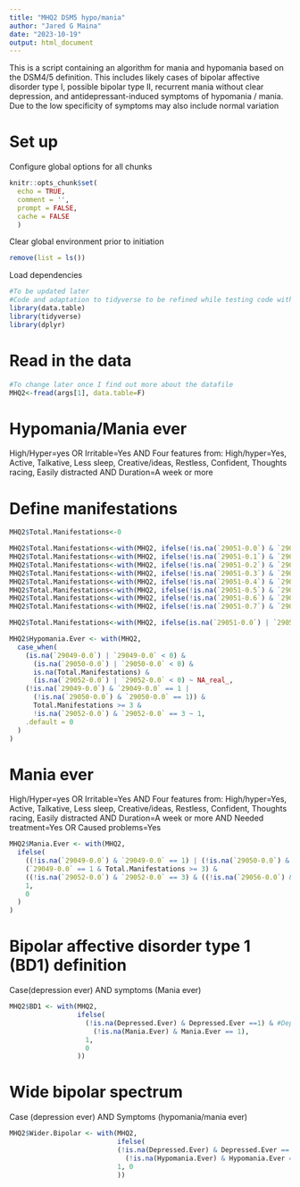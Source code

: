 ```yaml
---
title: "MHQ2 DSM5 hypo/mania"
author: "Jared G Maina"
date: "2023-10-19"
output: html_document
---
```


This is a script containing an algorithm for mania and hypomania based on the DSM4/5 definition. This includes likely cases of bipolar affective disorder type I, possible bipolar type II, recurrent mania without clear depression, and antidepressant-induced symptoms of hypomania / mania. Due to the low specificity of symptoms may also include normal variation

# Set up
Configure global options for all chunks
```r
knitr::opts_chunk$set(
  echo = TRUE,
  comment = '',
  prompt = FALSE,
  cache = FALSE
  )
```

Clear global environment prior to initiation
```r
remove(list = ls())
```

Load dependencies
```r
#To be updated later
#Code and adaptation to tidyverse to be refined while testing code with data
library(data.table)
library(tidyverse)
library(dplyr)
```

# Read in the data

```r
#To change later once I find out more about the datafile
MHQ2<-fread(args[1], data.table=F)
```

# Hypomania/Mania ever
High/Hyper=yes OR Irritable=Yes
AND
Four features from:
  High/hyper=Yes, Active, Talkative, Less sleep, Creative/ideas, Restless, Confident, Thoughts racing, Easily distracted
AND
Duration=A week or more

# Define manifestations

```r
MHQ2$Total.Manifestations<-0

MHQ2$Total.Manifestations<-with(MHQ2, ifelse(!is.na(`29051-0.0`) & `29051-0.0` > 0, Total.Manifestations + 1, Total.Manifestations))
MHQ2$Total.Manifestations<-with(MHQ2, ifelse(!is.na(`29051-0.1`) & `29051-0.1` > 0, Total.Manifestations + 1, Total.Manifestations))
MHQ2$Total.Manifestations<-with(MHQ2, ifelse(!is.na(`29051-0.2`) & `29051-0.2` > 0, Total.Manifestations + 1, Total.Manifestations))
MHQ2$Total.Manifestations<-with(MHQ2, ifelse(!is.na(`29051-0.3`) & `29051-0.3` > 0, Total.Manifestations + 1, Total.Manifestations))
MHQ2$Total.Manifestations<-with(MHQ2, ifelse(!is.na(`29051-0.4`) & `29051-0.4` > 0, Total.Manifestations + 1, Total.Manifestations))
MHQ2$Total.Manifestations<-with(MHQ2, ifelse(!is.na(`29051-0.5`) & `29051-0.5` > 0, Total.Manifestations + 1, Total.Manifestations))
MHQ2$Total.Manifestations<-with(MHQ2, ifelse(!is.na(`29051-0.6`) & `29051-0.6` > 0, Total.Manifestations + 1, Total.Manifestations))
MHQ2$Total.Manifestations<-with(MHQ2, ifelse(!is.na(`29051-0.7`) & `29051-0.7` > 0, Total.Manifestations + 1, Total.Manifestations))

MHQ2$Total.Manifestations<-with(MHQ2, ifelse(is.na(`29051-0.0`) | `29051-0.0` < 0, NA, Total.Manifestations))


```

```r
MHQ2$Hypomania.Ever <- with(MHQ2, 
  case_when(
    (is.na(`29049-0.0`) | `29049-0.0` < 0) &
      (is.na(`29050-0.0`) | `29050-0.0` < 0) &
      is.na(Total.Manifestations) &
      (is.na(`29052-0.0`) | `29052-0.0` < 0) ~ NA_real_,
    (!is.na(`29049-0.0`) & `29049-0.0` == 1 |
      (!is.na(`29050-0.0`) & `29050-0.0` == 1)) &
      Total.Manifestations >= 3 &
      !is.na(`29052-0.0`) & `29052-0.0` == 3 ~ 1,
    .default = 0
  )
)
```

# Mania ever
High/Hyper=yes OR Irritable=Yes
AND
Four features from:
  High/hyper=Yes, Active, Talkative, Less sleep, Creative/ideas, Restless, Confident, Thoughts racing, Easily distracted
AND
Duration=A week or more
AND
Needed treatment=Yes OR Caused problems=Yes

```r

MHQ2$Mania.Ever <- with(MHQ2, 
  ifelse(
    ((!is.na(`29049-0.0`) & `29049-0.0` == 1) | (!is.na(`29050-0.0`) & `29050-0.0` == 1)) &
    (`29049-0.0` == 1 & Total.Manifestations >= 3) &
    ((!is.na(`29052-0.0`) & `29052-0.0` == 3) & ((!is.na(`29056-0.0`) & `29056-0.0` == 1) | (!is.na(`29057-0.0`) & `29057-0.0` == 1))),
    1,
    0
  )
)

```

# Bipolar affective disorder type 1 (BD1) definition
Case(depression ever) AND symptoms (Mania ever)
```r

MHQ2$BD1 <- with(MHQ2,
                 ifelse(
                   (!is.na(Depressed.Ever) & Depressed.Ever ==1) & #Depressed.Ever defined elsewhere
                     (!is.na(Mania.Ever) & Mania.Ever == 1),
                   1,
                   0
                 ))
```

# Wide bipolar spectrum
Case (depression ever) AND Symptoms (hypomania/mania ever)
```r
MHQ2$Wider.Bipolar <- with(MHQ2,
                           ifelse(
                           (!is.na(Depressed.Ever) & Depressed.Ever == 1 ) &
                             (!is.na(Hypomania.Ever) & Hypomania.Ever == 1),
                           1, 0
                           ))
```